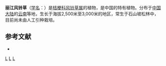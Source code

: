 {{Speciesbox
| genus = Campanula
| species = delavayi
| authority = Franch.
}}

'''丽江风铃草'''（[[学名|学名]]：{{lang|la|''Campanula delavayi''}}）是[[桔梗科|桔梗科]][[风铃草属|风铃草属]]的植物，是中国的特有植物。分布于[[中国大陆|中国大陆]]的[[云南|云南]]等地，生长于海拔2,500米至3,000米的地区，常生于石山坡松林中，目前尚未由人工引种栽培。

== 参考文献 ==
<div class="references-small">
* {{cite web| url =http://www.bioinfo.cn/db05/KmzwSpecies.php?action=view&id=3286| title =丽江风铃草| work =《中国高等植物数据库全库》| publisher =中国科学院微生物研究所| author =昆明植物研究所| accessdate =2009-02-24| deadurl =yes| archiveurl =https://web.archive.org/web/20160305063253/http://www.bioinfo.cn/db05/KmzwSpecies.php?action=view&id=3286| archivedate =2016-03-05}}
</div>
{{Taxonbar|from=Q10877588}}

[[Category:风铃草属|L]]
[[Category:中国特有植物|L]]
[[Category:云南植物|L]]